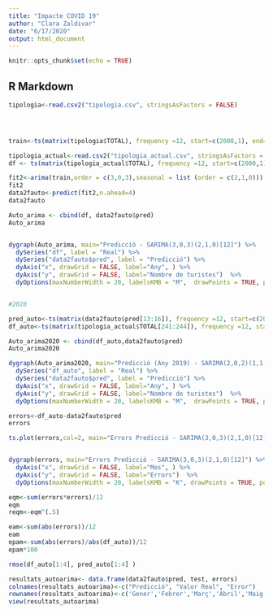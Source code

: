 ```yaml
---
title: "Impacte COVID 19"
author: "Clara Zaldivar"
date: "6/17/2020"
output: html_document
---
```


```r
knitr::opts_chunk$set(echo = TRUE)
```

## R Markdown

```r
tipologia<-read.csv2("tipologia.csv", stringsAsFactors = FALSE)




train<-ts(matrix(tipologia$TOTAL), frequency =12, start=c(2000,1), end=c(2019,12))

tipologia_actual<-read.csv2("tipologia_actual.csv", stringsAsFactors = FALSE)
df <- ts(matrix(tipologia_actual$TOTAL), frequency =12, start=c(2000,1), end=c(2020,4))

```


```r
fit2<-arima(train,order = c(3,0,3),seasonal = list (order = c(2,1,0)))
fit2
data2fauto<-predict(fit2,n.ahead=4)
data2fauto
```


```r

Auto_arima <- cbind(df, data2fauto$pred)
Auto_arima


dygraph(Auto_arima, main="Predicció - SARIMA(3,0,3)(2,1,0)[12]") %>%
  dySeries("df", label = "Real") %>%
  dySeries("data2fauto$pred", label = "Predicció") %>%
  dyAxis("x", drawGrid = FALSE, label="Any", ) %>%
  dyAxis("y", drawGrid = FALSE, label="Nombre de turistes")  %>%
  dyOptions(maxNumberWidth = 20, labelsKMB = "M",  drawPoints = TRUE, pointSize = 2)


#2020

pred_auto<-ts(matrix(data2fauto$pred[13:16]), frequency =12, start=c(2020,1), end=c(2020,4))
df_auto<-ts(matrix(tipologia_actual$TOTAL[241:244]), frequency =12, start=c(2020,1), end=c(2020,4))

Auto_arima2020 <- cbind(df_auto,data2fauto$pred)
Auto_arima2020

dygraph(Auto_arima2020, main="Predicció (Any 2019) - SARIMA(2,0,2)(1,1,1)[12]") %>%
  dySeries("df_auto", label = "Real") %>%
  dySeries("data2fauto$pred", label = "Predicció") %>%
  dyAxis("x", drawGrid = FALSE, label="Any", ) %>%
  dyAxis("y", drawGrid = FALSE, label="Nombre de turistes")  %>%
  dyOptions(maxNumberWidth = 20, labelsKMB = "M",  drawPoints = TRUE, pointSize = 2)


```

```r
errors<-df_auto-data2fauto$pred
errors

ts.plot(errors,col=2, main="Errors Predicció - SARIMA(3,0,3)(2,1,0)[12]")


dygraph(errors, main="Errors Predicció - SARIMA(3,0,3)(2,1,0)[12]") %>%
  dyAxis("x", drawGrid = FALSE, label="Mes", ) %>%
  dyAxis("y", drawGrid = FALSE, label="Errors")  %>%
  dyOptions(maxNumberWidth = 20, labelsKMB = "K", drawPoints = TRUE, pointSize = 2)

eqm<-sum(errors*errors)/12
eqm
reqm<-eqm^(.5)

eam<-sum(abs(errors))/12
eam
epam<-sum(abs(errors)/abs(df_auto))/12
epam*100

rmse(df_auto[1:4], pred_auto[1:4] )

resultats_autoarima<- data.frame(data2fauto$pred, test, errors)
colnames(resultats_autoarima)<-c("Predicció", "Valor Real", "Error")
rownames(resultats_autoarima)<-c('Gener','Febrer','Març','Abril','Maig','Juny','Juliol','Agost','Setembre','Octubre','Novembre','Desembre')
view(resultats_autoarima)
```
